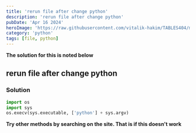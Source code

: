 ```yaml
---
title: 'rerun file after change python'
description: 'rerun file after change python'
pubDate: 'Apr 16 2024'
heroImage: 'https://raw.githubusercontent.com/vitalik-hakim/TABLES404/main/error_b/python.jpg'
category: 'python'
tags: [file, python]
---
```


**The solution for this is noted below**

## rerun file after change python

### Solution

```python
import os
import sys
os.execv(sys.executable, ['python'] + sys.argv)
```

**Try other methods by searching on the site. That is if this doesn't work**

